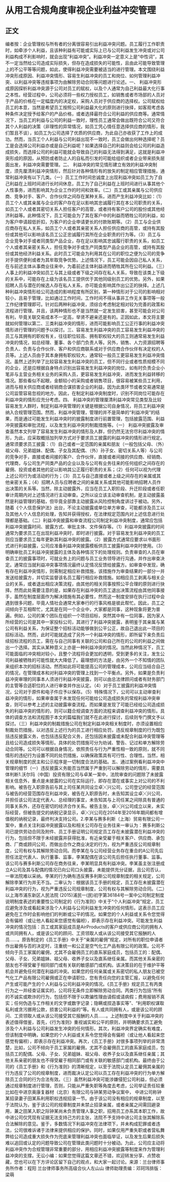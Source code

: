 # 从用工合规角度审视企业利益冲突管理
## 正文
编者按：企业管理权与所有者的分离很容易引出利益冲突问题。员工履行工作职责时，如牵涉个人利益，且该种利益有可能或实际上已与公司利益发生冲突或对公司利益构成不利影响时，就会出现“利益冲突”。利益冲突一定意义上是“中性词”，其不一定当然给公司造成实际损失，但存在造成损失的可能性，且由此可能导致管理上的不公平等等问题，如此，使得利益冲突需要被适当的进行管理。本文围绕利益冲突形成原因、利益冲突情形、容易生利益冲突的员工和岗位、如何管理利益冲突、以利益冲突等违规事项为由解除劳动合同等问题进行论述。一、 利益冲突形成原因探析利益冲突源于公司对员工的赋权，以及个人通常为自己利益最大化行事之本性。经营过程中，公司必须将一些权力授权员工，如销售或者市场部的人员对于产品的价格在一定幅度内的决定权，采购人员对于供应商的选择权。公司赋权给员工的本意，当然是希望员工按照公司利益最大化的原则进行抉择，如客观考虑各种条件决定授予给客户的产品价格，或者选择最符合公司利益的供应商等。通常情况下，当员工的利益与公司的利益一致时，理性员工通常会做出既符合公司又符合其个人利益的决策（非理性的异常情况，如员工凭心情任意选择供应商的情形，我们暂且不谈），如员工为公司选择了优质的供应商，为此自己亦收获了工作上的成功。然而，当员工个人利益与公司利益出现不一致时，员工会做出何种选择呢？员工是会选择公司利益亦或是自己利益呢？如果选择自己的利益则会给公司的利益造成损失，而选择公司的利益可能就会导致自己的利益无法得到满足，这就是利益冲突形成的原因，从预防或者防止人的自私而引发的可能给组织或者企业带来损失层面出发，利益冲突需要管理。二、 利益冲突的常见情形建立有效的利益冲突制度，须先厘清利益冲突情形，然后针对各种情形有的放矢的制定相应管理措施，通常利益冲突有以下几类。（一）员工工作时间忠诚度上出现利益冲突如员工为了自己利益在上班时间进行长时间休息，员工为了自己利益在上班时间进行从事其他个人性事务，进而影响其为企业工作的时间和效率。（二）员工或其亲属与公司供应商、竞争对手、客户、合作伙伴之间存在某种关系，进而产生利益冲突比如：（1）员工个人或其亲属与企业的客户存在足以影响其忠诚履行其在本公司职责的关系，如员工个人或者其密切关系人担任客户的高管，或者持有客户公司的股份或其他经济利益等。此种情况下，员工可能会为了其在客户中的利益而牺牲公司的利益，如为客户申请超低折扣，为客户的企业申请更长的付款账期等。（2）员工与企业供应商存在私人关系，如员工个人或者其亲密关系人担任供应商的高管，或持有其股份或其他可以影响该名员工公正忠诚履行其所在企业职责的行为等。（3）员工与企业竞争对手或者同类型产品企业，存在足以影响其忠诚履行职责的关系，如员工个人或者其亲密关系人，担任竞争对手或生产同类型产品企业的高管，或持有其股份或其他经济利益关系。此时员工可能会为利用其在公司的职位之便为公司的竞争对手提供便利或者为其牟取竞争优势。上述情况下，员工可能会因自己私人关系，在与前述主体从事商业往来中，为着前述主体利益进而牺牲其所在公司利益。（三）人事上的利益冲突如员工与其上级或者下级之间存在私人关系，导致在该类上下级的关系中，可能存在上级为该名员工提供优于其他同级别员工的优势。另外，如果招聘人员与潜在的候选人存在私人关系，亦可能会影响其作出公正的抉择。上述几种利益冲突情形给公司造成的影响程度有所区别，第一种情形对于公司的影响相对较小，且易于管理，比如通过工作时间，工作时间不得从事非工作无关事项等一般工作纪律管理即可。针对后两种利益冲突，须综合考虑制定相对较为完善的政策和流程进行管理。并且，该两种情形也不是当然就一定发生损害，甚至可能会对公司有利，毕竟关联交易成本不一定高，举贤不避亲还是有的。正因如此，本文将主要就如何管理以第二、三类利益冲突的情形，进而可能影响员工公正行事的利益冲突情形进行管理的问题予以探讨。三、容易发生利益冲突的员工容易发生利益冲突的员工与其拥有的职权有关，往往职位较高、拥有职权较大的员工则通常易发生利益冲突的情况，如总经理、董事、各个部门负责人等。另外，销售、人力资源招聘等负责人、负责与合作伙伴、客户和供应商联系或对于供应商合作伙伴有决定权的人员等。上述人员由于其本身拥有职权较大，通常较一般员工更容易发生利益冲突情况。虽然上述列举了比较容易发生利益冲突的员工，但不同行业或者性质规模不同的企业，还是应根据自身特点识别出容易发生利益冲突的岗位，如有时负责企业小笔非与主营业务相关业务的采购人员，更容易发生利益冲突，进而发生利益转移的情况。那些看似不起眼，金额较小的采购或者销售项目，很容易被某些员工利用，进而与相关供应商或者经销商合谋损害企业的利益，因为此类环节或者交易通常是公司监管容易忽视的地方。因此，在制定利益冲突制度时，识别不同岗位可能存在利益冲突的情形应充分考虑。四、 利益冲突的管理厘清利益冲突常见类型及比较容易发生人群时，制定利益冲突管理的关键是根据公司自身情况，将员工利益冲突纳入合规管理范围。然而，利益冲突管理，管理的并不是简单的“利益冲突”的结果，而是通过可能发生利益冲突时的披露制度进行前置管理，包括披露范围、利益冲突披露和审批流程，以及发生利益冲突的制裁措施等。（一） 利益冲突披露及审查虽然本文列举了容易发生利益冲突的情形及人群，但仍然无法穷尽利益冲突的情形，为此，应采取概括加列举方式对于要求员工披露的利益冲突的情形进行规定。通常须要求员工披露：（1）自己或者一定范围的亲属和朋友（一般包括父母、（外）祖父母、兄弟姐妹、配偶、子女及其配偶、（外）孙子女、密切关系人等）与公司的竞争对手，直接或者间接的客户、合作伙伴，直接或者间接的供应商、经销商、代理商，与公司生产同类产品的企业以及与公司有业务往来的任何组织之间存在的雇佣、投资或者其他的足以影响其公正履行职责的关系；（2）任何可以视为代理上述公司行为或活动的行为；（3）员工与自己直接或者上级之间存在的亲属或其他亲密关系；（4）招聘人员与应聘者之间的亲属关系或其他可能影响招聘人员作出决策的关系等。当然，除主动披露外，应当在员工入职阶段、升迁阶段或者任职审计周期内对上述情况进行主动审查。之所以设立该主动审查机制，是主动披露虽然是利益管理的基础，但毕竟全部靠主动披露从风险控制角度讲过于被动。另外，随着《个人信息保护法》出台，不论主动披露或单位单方审查，可能都涉及员工以及其他人个人信息的处理，告知并获得授权，在法律规定范围内对上述信息进行处理都是基础。（二）利益冲突披露和审查流程公司制定利益冲突制度，通常应包括利益冲突披露时间、披露方式、审批主体、文件保存等。（1）利益冲突披露的时间通常为要求员工在出现利益冲突时，即时进行披露。对于容易发生利益冲突的员工则应当要求员工每年更新其利益冲突的披露。（2）披露方式通常应要求以书面形式进行利益披露，公司应准备利益冲突披露模板供员工披露利益冲突时使用。（3）明确审批员工利益冲突披露的主体及各种情况下的处理规则。负责审查的人员在审查员工的披露事项时，可就业务上的问题与员工业务领导进行沟通，并作出审查决定。通常应当就利益冲突事项情况最终认定情况反馈给披露方。如审查中发现，确有存在利益冲突情形，则需制定相应补救措施，该措施作为审查结果的一部分一并发送给披露方，并切实监督该名员工履行相应补救措施。如相应员工剥离与相关企业的关系，或者退出相应决策流程，由其他的相关同事按照公平合理的原则进行抉择。然而此处需要注意的是，如果存在利益冲突的员工退出决策流程由其他同事接手，虽然在制度层面作为解决措施有其必要性，然而这一制度安排在执行过程中会遇到很多问题，毕竟人情社会通常大家奉行的行事风格是彼此帮忙。因此，员工之间倾向于互相帮忙，尤其是在同一个企业中，大家都是同事，这种现象将更为普遍。例如，公司的某个团队在组织一个项目招标，突然其中有一位同事，因为家人所经营的公司是其中一家投标公司，其进行了利益冲突披露，表明鉴于其亲属与某公司有利益关系，为保证整个招标活动能够做到公平公正，故自己退出此一项目的招标活动。然而，此时可能就造成了另外一个利益冲突的情形，即所留下来负责后续招标流程的员工，需在与自己同事有关联的公司和自己所在的公司的利益之间做出一个选择。其实从某种意义上亦是一种利益冲突的情况。当然此种情况下，员工可能面临的冲突相对较小，且整个流程将会更加的透明，受到更多的关注，发生公司利益被牺牲的可能性就大大降低了。最理想的方法是，由另外一个不知情的团队来组织本次的招标活动。然而如此将可能提高公司的管理成本，公司应当结合自己的情况，在管理成本和对利益冲突的管理上找到一个平衡点。另外，如果是负责利益冲突审理的同事本人须进行利益冲突披露，则可以由总法律顾问或者有财务部门的主管等合适职位的人进行审查并作出认定。（4）对于员工披露的利益冲突情况，公司对于原件和电子件应予以保存。（5）特殊情况下，公司可以主动审查利益冲突的情形，如果审查属于未发现任何可能给公司造成损失的常规利益冲突审查，则可以参考上述的主动披露审查流程。而如果是发现了可能已经给公司造成损失的利益冲突的情形的，则可以籍合规调查方面的流程来调查利益冲突的情形。具体的调查方法和流程囿于本文的篇幅我们就不在此进行探讨，后续则专门撰文予以探讨。（三）利益冲突的制裁措施公司在制定利益冲突相关制度时，亦须设置相应制裁处罚措施，以对违反上述行为的员工进行相应处罚，违反规章制度的行为既包括违反披露义务，也包括违反配合义务，还包括因未披露或未配合利益冲突管理等且给公司造成损失等情形。具体的处罚措施可分为劝诫、警告、记过和单方解除劳动合同等。公司可以根据自身情况，依照责任与行为严重性相一致的原则，就不同情形的违纪行为设置不同的处罚措施，以确保政策具有可行性、合理性。当然，相关规章制度的民主和公示程序是一切制度合法的基础。五、通过案例看利益冲突中管理的细节（一）违反披露义务能否当然属于严重到可以解除劳动的情形，需要具体判断1.沃尔玛（中国）投资有限公司与卓某一案中，法院审查的问题除了未披露相关信息外，重点是未披露的公司在实际运行，即存在潜在或事实上对公司的不利影响。被告在入职原告前与其上司任某共同设立卓╳兴公司，公司登记的经营范围与被告的经营范围存在利益冲突，被告在入职原告时，未告知其设立卓╳兴公司，并担任该公司法定代表人、总经理的事宜，未告知其与上司任某之间除具有普通的同事关系外，还存在密切的经济合作关系。被告主张，卓╳兴公司成立以来，未实际经营，但被告提交的纳税记录显示，卓╳兴公司在2014年至2016年期间都有增值税的纳税记录，最终判决支持公司。2.李某与赛多利斯（上海）贸易有限公司一案中，重点关注利益冲突披露以及和相关公司存在业务往来一审认为：赛多利斯公司已提供劳动合同及附件、员工手册证明公司规定员工存在未披露潜在利益冲突的行为，包括但不限于未经披露并获得批准，有近亲受雇于相关客户、供应商、承包商、厂商或顾问公司，而做出合作之商业决定的行为，视为严重违反公司规章制度，公司有权与其解除劳动合同。而李某在与公司经营业务存在重合的A公司先后担任法定代表人、执行董事、监事，李某配偶在该公司先后担任执行董事、监事。该公司与赛多利斯公司存在商务往来，李某明显具有利益冲突。李某虽主张注册成立A公司及其与配偶的情况已向公司口头披露，未能提供充分证据，且公司否认，一审法院难以采纳。李某的行为确有违反赛多利斯公司规章制度的相关规定，公司解除李某行为并无不当。二审认为：根据该员工手册的规定，员工存在未披露潜在利益冲突的行为，视为严重违反公司规章制度，公司有权与其解除劳动合同。（二）以上海市浦东新区人民法院 (2015)浦民一(民)初字第36184号一案中公司制定制度说明制度表述的重要性公司制定的《行为准则》中关于“个人利益冲突”规定，员工应避免涉及或看起来涉及个人利益与公司利益发生冲突的任何情形。这表示员工应避免在工作时会影响他们的判断或公平的情况。如果您的个人利益或关系令您觉得会有偏袒（或让他人看起来您感觉有偏袒），即表示存在利益冲突。可能发生利益冲突的情况包括：员工或其家庭成员是AirProducts的客户或供应商公司的拥有人或共同拥有人，或是该公司的顾问、工资领取人或从该公司接受其它报酬的人员……。原告制定的《员工手册》中关于“亲属的雇佣”规定，对所有的职位申请者作出雇佣与否的决定时，注重统一和公正是空气化工产品有限公司的政策。公司不倾向于员工家属的雇佣，尤其不会雇佣员工的直系家庭成员，包括员工的：配偶、父母、子女、兄弟姐妹、祖父母、收养子女以及直系继任亲属。而其他关系亲密的朋友也不得受雇于相同部门或有关联的敏感部门或机构。该决策目的在于维护平等机会并避免任何潜在利益的冲突。如果您的任何亲属或关系密切的私人朋友已被空气化工产品有限公司雇佣或正在申请职位，您有责任向您的主管汇报，以避免任何产生或可能产生的个人利益与公司利益冲突的情况。《员工手册》规定员工有丙类行为之一并经查证属实的，公司将无条件立即解除劳动合同。丙类行为包括“所有的不诚实或欺诈的行为，包括但不限于以欺骗性理由请假或请病假；费用报销不真实；任何伪造与工作相关的文字或数字记录；隐瞒或捏造事实等”、“利用职权谋取私利或贪污挪用公款，损害公司利益的”等。有人或共同拥有人，或是该公司的顾问、工资领取人或从该公司接受其它报酬的人员……。上述制度中关于利益冲突的表述值得借鉴，首先，《行为准则》重视诚实和公平的原则，并明确要求员工避免涉及个人利益与公司利益发生冲突的任何情形。其次，利益冲突界定确实有难度，但该制度中明确，如果您的个人利益或关系令您觉得会有偏袒（或让他人看起来您感觉有偏袒），即表示存在利益冲突。再次，《员工手册》对很多事项列举的非常清楚，比如，公司不倾向于员工家属的雇佣，尤其不会雇佣员工的直系家庭成员，包括员工的配偶、父母、子女、兄弟姐妹、祖父母、收养子女以及直系继任亲属；其他关系亲密的朋友也不得受雇于相同部门或有关联的敏感部门或机构。最终由于公司的《员工手册》和《行为准则》的清晰规定，以至于法院认定员工雇佣其亲属的行为违反了公司的规章制度，进而裁决认定公司以员工存在利益冲突的行为单方解除员工合同的行为合法有效。（三）虽然利益冲突可能涉嫌侵犯公司利益，但必须通过规章制度进行管理，否则，只能从严重失职等角度去考虑，公司举证责任较重比如在中进京奥康复器材（北京）有限公司与钟某劳动争议案中， 中进公司称钟某招录妻子田某系利用职权违规招录一节。由于该公司没有相应的规章制度，以至于法院认为，鉴于该公司的规章制度并未禁止招录亲属，或者亲属之间需回避录用，兼之田某入职之际钟某尚未负责管理人事之职，招用员工亦系其本职工作，故中进公司仅凭现有证据无法支持己方的主张，法院不予支持中进公司主张其解除系合法解除的意见。鉴于，多数情况下利益冲突在法律项下，并未构成犯罪或者违法，公司很难诉诸于法律来提供相应的保护。同时，如果仅用严重失职或者营私舞弊给公司造成重大损失作为兜底来管理利益冲突也面临举证，以及发生后果后损失难以追回或认定的问题导致公司在管理此类问题时十分被动。为此，公司应主动将利益冲突作为合规管理非常重要的部分，用相应利益冲突披露等制度来作为管理利益冲突的支撑。无讼小编：如果您觉得这篇文章还不错，欢迎转发分享、点赞收藏，您也可以在下方评论区留下自己的观点，和大家一起讨论。来源：兰台律师事务所作者：程阳 兰台律师事务所高级合伙人左山山  律师助理责编：邓珂玮排版：梁萌
